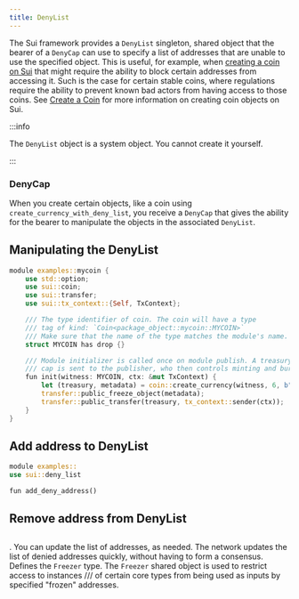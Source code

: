 ```yaml
---
title: DenyList
---
```


The Sui framework provides a `DenyList` singleton, shared object that the bearer of a `DenyCap` can use to specify a list of addresses that are unable to use the specified object. This is useful, for example, when [creating a coin on Sui](../sui-101/create-coin.mdx) that might require the ability to block certain addresses from accessing it. Such is the case for certain stable coins, where regulations require the ability to prevent known bad actors from having access to those coins. See [Create a Coin](../sui-101/create-coin.mdx) for more information on creating coin objects on Sui.

:::info

The `DenyList` object is a system object. You cannot create it yourself.

:::

### DenyCap

When you create certain objects, like a coin using `create_currency_with_deny_list`, you receive a `DenyCap` that gives the ability for the bearer to manipulate the objects in the associated `DenyList`. 

## Manipulating the DenyList



```rust
module examples::mycoin {
    use std::option;
    use sui::coin;
    use sui::transfer;
    use sui::tx_context::{Self, TxContext};

    /// The type identifier of coin. The coin will have a type
    /// tag of kind: `Coin<package_object::mycoin::MYCOIN>`
    /// Make sure that the name of the type matches the module's name.
    struct MYCOIN has drop {}

    /// Module initializer is called once on module publish. A treasury
    /// cap is sent to the publisher, who then controls minting and burning
    fun init(witness: MYCOIN, ctx: &mut TxContext) {
        let (treasury, metadata) = coin::create_currency(witness, 6, b"MYCOIN", b"coin_name", b"description", option::none(), ctx);
        transfer::public_freeze_object(metadata);
        transfer::public_transfer(treasury, tx_context::sender(ctx));
    }
}
```

## Add address to DenyList

```rust
module examples::
use sui::deny_list

fun add_deny_address()
```

## Remove address from DenyList

## 

. You can update the list of addresses, as needed. The network updates the list of denied addresses quickly, without having to form a consensus. 
Defines the `Freezer` type. The `Freezer` shared object is used to restrict access to instances
/// of certain core types from being used as inputs by specified "frozen" addresses.